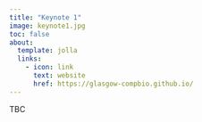 ```yaml
---
title: "Keynote 1"
image: keynote1.jpg
toc: false
about:
  template: jolla
  links:
    - icon: link
      text: website
      href: https://glasgow-compbio.github.io/
---
```


TBC
